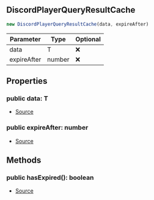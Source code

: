 ## DiscordPlayerQueryResultCache


```typescript
new DiscordPlayerQueryResultCache(data, expireAfter)
```
| Parameter | Type | Optional |
| ----------- | ----------- | ----------- |
| data | T | ❌ |
| expireAfter | number | ❌ |


## Properties
### public data: T
- [Source](https://github.com/Androz2091/discord-player/blob/97a849a/packages/discord-player/src/utils/QueryCache.ts#L74)
### public expireAfter: number
- [Source](https://github.com/Androz2091/discord-player/blob/97a849a/packages/discord-player/src/utils/QueryCache.ts#L73)

## Methods
### public hasExpired(): boolean
- [Source](https://github.com/Androz2091/discord-player/blob/97a849a/packages/discord-player/src/utils/QueryCache.ts#L80)